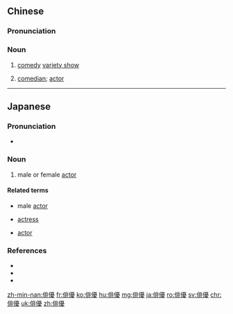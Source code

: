 {{also|俳优}}
==Chinese==
{{zh-forms|s=俳优}}

===Pronunciation===
{{zh-pron
|m=páiyōu
|c=paai4 jau1
|cat=n
}}

===Noun===
{{zh-noun}}

# {{lb|zh|historical}} [[comedy]] [[variety show]]
# {{lb|zh|dated}} [[comedian]]; [[actor]]

----

==Japanese==
{{ja-kanjitab|はい|ゆう|yomi=on}}

===Pronunciation===
* {{ja-pron|はいゆう|y=o|acc=0|acc_ref=NHK}}

===Noun===
{{ja-noun|はいゆう}}

# male or female [[actor]]
#: {{ja-usex|衣笠氏は映画監督であるだけではなく、'''俳優'''であった|^きぬがさ-し は えいが かんとく である だけ で は なく、'''はいゆう''' で あった|Kinugasa was not just a film director; he was an '''actor'''.}}

====Related terms====
{{top2}}
* {{l|ja|男優}} male [[actor]]
* {{l|ja|女優}} [[actress]]
{{mid2}}
* {{l|ja|役者}} [[actor]]
{{bottom}}

===References===
* {{R:Shogakukan}}
* {{R:Kojien}}
* {{R:Meikyo}}
<references/>

[[zh-min-nan:俳優]]
[[fr:俳優]]
[[ko:俳優]]
[[hu:俳優]]
[[mg:俳優]]
[[ja:俳優]]
[[ro:俳優]]
[[sv:俳優]]
[[chr:俳優]]
[[uk:俳優]]
[[zh:俳優]]